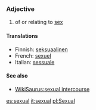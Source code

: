 ===Adjective===

# of or relating to [[sex]]

====Translations====

*Finnish: [[seksuaalinen]]
*French: [[sexuel]]
*Italian: [[sessuale]]

====See also====
*[[WikiSaurus:sexual intercourse]]

[[es:sexual]]
[[it:sexual]]
[[pl:Sexual]]